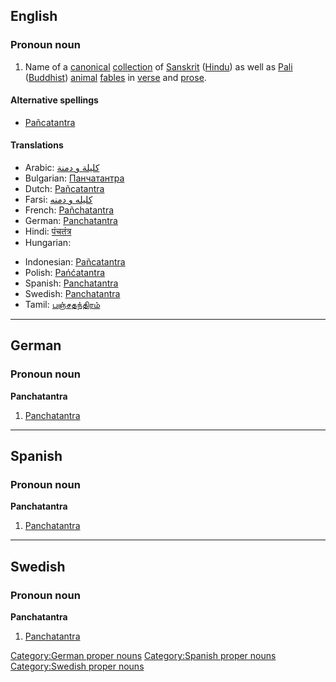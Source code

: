 ==English==
===Pronoun noun===
{{wikipedia}}
{{en-proper noun}}
# Name of a [[canonical]] [[collection]] of [[Sanskrit]] ([[Hindu]]) as well as [[Pali]] ([[Buddhist]]) [[animal]] [[fable]]s in [[verse]] and [[prose]].

====Alternative spellings====
*[[Pañcatantra]]

====Translations====
{{trans-top|a collection of Sanskrit and Pali animal fables in verse and prose}}
*Arabic: [[كليلة و دمنة]]
*Bulgarian: [[Панчатантра]]
*Dutch: [[Pañcatantra]]
*Farsi: [[کلیله و دمنه]]
*French: [[Pañchatantra]]
*German: [[Panchatantra#German|Panchatantra]]
*Hindi: [[पंचतंत्र]]
*Hungarian: {{t|hu|Pancsatantra}}
{{trans-mid}}
*Indonesian: [[Pañcatantra]]
*Polish: [[Pańćatantra]]
*Spanish: [[Panchatantra#Spanish|Panchatantra]]
*Swedish: [[Panchatantra#Swedish|Panchatantra]]
*Tamil: [[பஞ்சதந்திரம்]]
{{trans-bottom}}

----

==German==
===Pronoun noun===
'''Panchatantra'''
# [[Panchatantra#English|Panchatantra]]

[[Category:German proper nouns]]

----

==Spanish==
===Pronoun noun===
'''Panchatantra'''
# [[Panchatantra#English|Panchatantra]]

[[Category:Spanish proper nouns]]

----

==Swedish==
===Pronoun noun===
'''Panchatantra'''
# [[Panchatantra#English|Panchatantra]]

[[Category:Swedish proper nouns]]